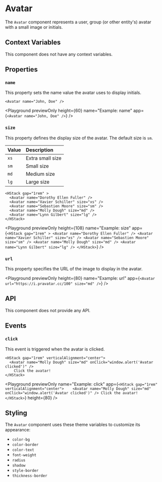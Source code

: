 # Avatar

The `Avatar` component represents a user, group (or other entity's) avatar with a small image or initials.

## Context Variables

This component does not have any context variables.

## Properties

### `name`

This property sets the name value the avatar uses to display initials.

```ueml copy
<Avatar name="John, Doe" />
```

<Playground
  previewOnly
  height={60}
  name="Example: name"
  app={`<Avatar name="John, Doe" />`}
/>

### `size`

This property defines the display size of the avatar.
The default size is `sm`.

| Value | Description              |
| :---- | :----------------------- |
| `xs`  | Extra small size         |
| `sm`  | Small size               |
| `md`  | Medium size              |
| `lg`  | Large size               |

```ueml copy
<HStack gap="1rem" >
  <Avatar name="Dorothy Ellen Fuller" />
  <Avatar name="Xavier Schiller" size="xs" />
  <Avatar name="Sebastien Moore" size="sm" />
  <Avatar name="Molly Dough" size="md" />
  <Avatar name="Lynn Gilbert" size="lg" />
</HStack>
```

<Playground
  previewOnly
  height={108}
  name="Example: size"
  app={`
    <HStack gap="1rem" >
      <Avatar name="Dorothy Ellen Fuller" />
      <Avatar name="Xavier Schiller" size="xs" />
      <Avatar name="Sebastien Moore" size="sm" />
      <Avatar name="Molly Dough" size="md" />
      <Avatar name="Lynn Gilbert" size="lg" />
    </HStack>
  `}
/>

### `url`

This property specifies the URL of the image to display in the avatar.

<Playground
  previewOnly
  height={80}
  name="Example: url"
  app={`<Avatar url="https://i.pravatar.cc/100" size="md" />`}
/>

## API

This component does not provide any API.

## Events

### `click`

This event is triggered when the avatar is clicked.

```ueml copy
<HStack gap="1rem" verticalAlignment="center">   
  <Avatar name="Molly Dough" size="md" onClick="window.alert('Avatar clicked')" />
    Click the avatar!
</HStack>
```

<Playground
  previewOnly
  name="Example: click"
  app={`
    <HStack gap="1rem" verticalAlignment="center">   
      <Avatar name="Molly Dough" size="md" onClick="window.alert('Avatar clicked')" />
      Click the avatar!
    </HStack>
  `}
  height={80}
/>

## Styling

The `Avatar` component uses these theme variables to customize its appearance:

- `color-bg`
- `color-border`
- `color-text`
- `font-weight`
- `radius`
- `shadow`
- `style-border`
- `thickness-border`
